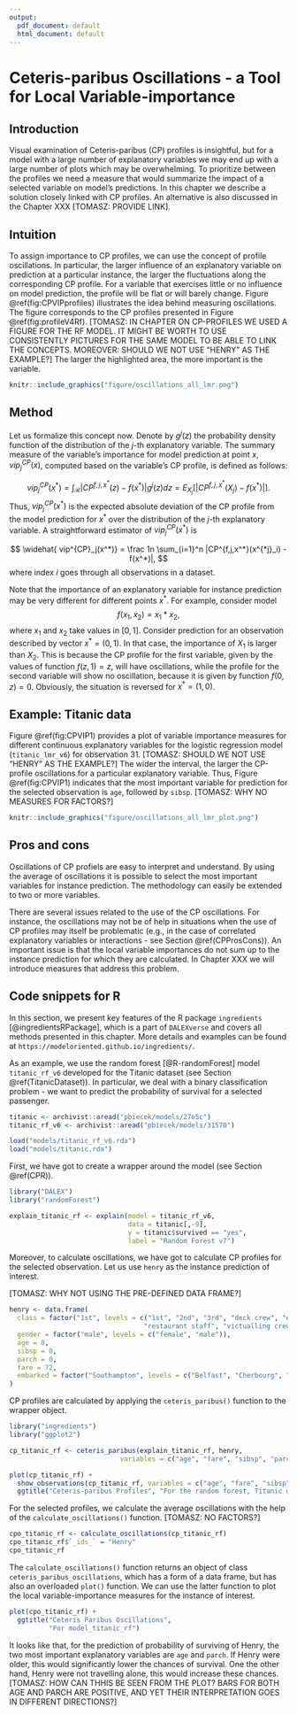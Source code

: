```yaml
---
output:
  pdf_document: default
  html_document: default
---
```

# Ceteris-paribus Oscillations - a Tool for Local Variable-importance  {#ceterisParibusOscillations}

## Introduction {#CPOscIntro}

Visual examination of Ceteris-paribus (CP) profiles is insightful, but for a model with a large number of explanatory variables we may end up with a large number of plots which may be overwhelming. To prioritize between the profiles we need a measure that would summarize the impact of a selected variable on model's predictions. In this chapter we describe a solution closely linked with CP profiles. An alternative is also discussed in the Chapter XXX [TOMASZ: PROVIDE LINK].

## Intuition {#CPOscIntuition}

To assign importance to CP profiles, we can use the concept of profile oscillations. In particular, the larger influence of an explanatory variable on prediction at a particular instance, the larger the fluctuations along the corresponding CP profile. For a variable that exercises little or no influence on model prediction, the profile will be flat or will barely change. Figure \@ref(fig:CPVIPprofiles) illustrates the idea behind measuring oscillations. The figure corresponds to the CP profiles presented in Figure \@ref(fig:profileV4Rf). [TOMASZ: IN CHAPTER ON CP-PROFILES WE USED A FIGURE FOR THE RF MODEL. IT MIGHT BE WORTH TO USE CONSISTENTLY PICTURES FOR THE SAME MODEL TO BE ABLE TO LINK THE CONCEPTS. MOREOVER: SHOULD WE NOT USE "HENRY" AS THE EXAMPLE?] The larger the highlighted area, the more important is the variable.

```r
knitr::include_graphics("figure/oscillations_all_lmr.png")
```

## Method {#CPOscMethod}

Let us formalize this concept now. Denote by $g^j(z)$ the probability density function of the distribution of the $j$-th explanatory variable. The summary measure of the variable's importance for model prediction at point $x$, $vip^{CP}_j(x)$, computed based on the variable's CP profile, is defined as follows: 

$$
vip^{CP}_j(x^*) = \int_{\mathcal R} |CP^{f,j,x^*}(z) - f(x^*)| g^j(z)dz=E_{X_j}[|CP^{f,j,x^*}(X_j) - f(x^*)|].
$$
Thus, $vip^{CP}_j(x^*)$ is the expected absolute deviation of the CP profile from the model prediction for $x^*$ over the distribution of the $j$-th explanatory variable. A straightforward estimator of $vip^{CP}_j(x^*)$ is

$$
\widehat{ vip^{CP}_j(x^*)} = \frac 1n \sum_{i=1}^n |CP^{f,j,x^*}(x^{*j}_i) - f(x^*)|,
$$
where index $i$ goes through all observations in a dataset. 

Note that the importance of an explanatory variable for instance prediction may be very different for different points $x^*$. For example, consider model 
$$
f(x_1, x_2) = x_1 * x_2,
$$
where $x_1$ and $x_2$ take values in $[0,1]$. Consider prediction for an observation described by vector $x^* = (0,1)$. In that case, the importance of $X_1$ is larger than $X_2$. This is because the CP profile for the first variable, given by the values of function $f(z,1)=z$, will have oscillations, while the profile for the second variable will show no oscillation, because it is given by function $f(0,z)=0$. Obviously, the situation is reversed for $x^*=(1,0)$. 

## Example: Titanic data {#CPOscExample}

Figure \@ref(fig:CPVIP1) provides a plot of variable importance measures for different continuous explanatory variables for the logistic regression model (`titanic_lmr_v6`) for observation 31. [TOMASZ: SHOULD WE NOT USE "HENRY" AS THE EXAMPLE?] The wider the interval, the larger the CP-profile oscillations for a particular explanatory variable. Thus, Figure \@ref(fig:CPVIP1) indicates that the most important variable for prediction for the selected observation is `age`, followed by `sibsp`. [TOMASZ: WHY NO MEASURES FOR FACTORS?] 

```r
knitr::include_graphics("figure/oscillations_all_lmr_plot.png")
```

## Pros and cons {#CPOscProsCons}

Oscillations of CP profiels are easy to interpret and understand. By using the average of oscillations it is possible to select the most important variables for instance prediction. The methodology can easily be extended to two or more variables. 

There are several issues related to the use of the CP oscillations. For instance, the oscillations may not be of help in situations when the use of CP profiles may itself be problematic (e.g., in the case of correlated explanatory variables or interactions - see Section \@ref(CPProsCons)). An important issue is that the local variable importances do not sum up to the instance prediction for which they are calculated. In Chapter XXX we will introduce measures that address this problem.

## Code snippets for R {#CPOscR}

In this section, we present key features of the R package `ingredients` [@ingredientsRPackage], which is a part of `DALEXverse` and covers all methods presented in this chapter. More details and examples can be found at `https://modeloriented.github.io/ingredients/`.

As an example, we use the random forest [@R-randomForest] model `titanic_rf_v6` developed for the Titanic dataset (see Section \@ref(TitanicDataset)). In particular, we deal with a binary classification problem - we want to predict the probability of survival for a selected passenger.

```r
titanic <- archivist::aread("pbiecek/models/27e5c")
titanic_rf_v6 <- archivist::aread("pbiecek/models/31570")
```

```r
load("models/titanic_rf_v6.rda")
load("models/titanic.rda")
```

First, we have got to create a wrapper around the model (see Section \@ref(CPR)). 

```r
library("DALEX")
library("randomForest")

explain_titanic_rf <- explain(model = titanic_rf_v6, 
                              data = titanic[,-9],
                              y = titanic$survived == "yes", 
                              label = "Random Forest v7")
```

Moreover, to calculate oscillations, we have got to calculate CP profiles for the selected observation. Let us use  `henry` as the instance prediction of interest.

[TOMASZ: WHY NOT USING THE PRE-DEFINED DATA FRAME?]

```r
henry <- data.frame(
  class = factor("1st", levels = c("1st", "2nd", "3rd", "deck crew", "engineering crew", 
                                  "restaurant staff", "victualling crew")),
  gender = factor("male", levels = c("female", "male")),
  age = 8,
  sibsp = 0,
  parch = 0,
  fare = 72,
  embarked = factor("Southampton", levels = c("Belfast", "Cherbourg", "Queenstown", "Southampton"))
)
```

CP profiles are calculated by applying the `ceteris_paribus()` function to the wrapper object.

```r
library("ingredients")
library("ggplot2")

cp_titanic_rf <- ceteris_paribus(explain_titanic_rf, henry, 
                            variables = c("age", "fare", "sibsp", "parch"))

plot(cp_titanic_rf) +
  show_observations(cp_titanic_rf, variables = c("age", "fare", "sibsp", "parch")) +
  ggtitle("Ceteris-paribus Profiles", "For the random forest, Titanic dataset, and Henry")
```

For the selected profiles, we calculate the average oscillations with the help of the `calculate_oscillations()` function. [TOMASZ: NO FACTORS?]

```r
cpo_titanic_rf <- calculate_oscillations(cp_titanic_rf)
cpo_titanic_rf$`_ids_` = "Henry"
cpo_titanic_rf
```

The `calculate_oscillations()` function returns an object of class `ceteris_paribus_oscillations`, which has a form of a data frame, but has also an overloaded `plot()` function. We can use the latter function to plot the local variable-importance measures for the instance of interest.

```r
plot(cpo_titanic_rf) +
  ggtitle("Ceteris Paribus Oscillations",
          "For model_titanic_rf")
```

It looks like that, for the prediction of probability of surviving of Henry, the two most important explanatory variables are `age` and `parch`. If Henry were older, this would significantly lower the chances of survival. One the other hand, Henry were not travelling alone, this would increase these chances. [TOMASZ: HOW CAN THHIS BE SEEN FROM THE PLOT? BARS FOR BOTH AGE AND PARCH ARE POSITIVE, AND YET THEIR INTERPRETATION GOES IN DIFFERENT DIRECTIONS?]
 
